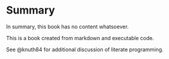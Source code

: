 # Summary

In summary, this book has no content whatsoever.

This is a book created from markdown and executable code.

See @knuth84 for additional discussion of literate programming.
